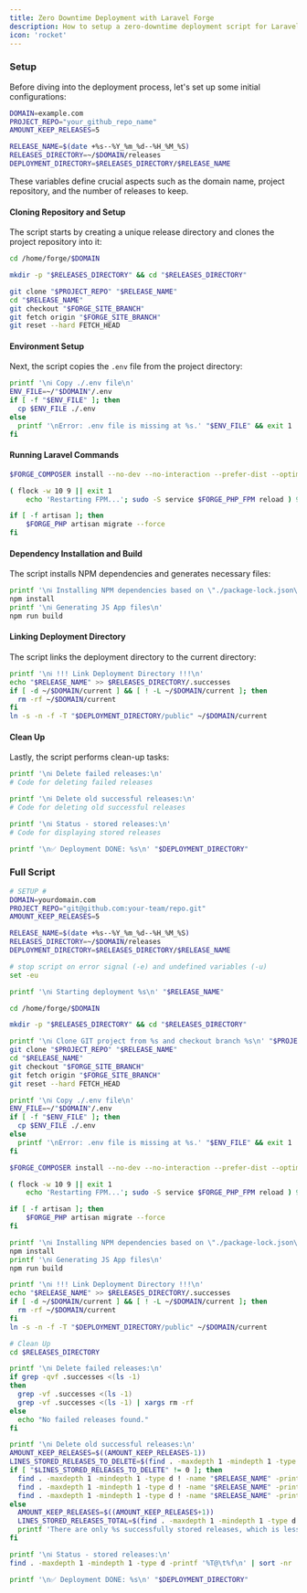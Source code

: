 ```yaml
---
title: Zero Downtime Deployment with Laravel Forge
description: How to setup a zero-downtime deployment script for Laravel Forge
icon: 'rocket'
---
```


### Setup

Before diving into the deployment process, let's set up some initial configurations:

```bash
DOMAIN=example.com
PROJECT_REPO="your_github_repo_name"
AMOUNT_KEEP_RELEASES=5

RELEASE_NAME=$(date +%s--%Y_%m_%d--%H_%M_%S)
RELEASES_DIRECTORY=~/$DOMAIN/releases
DEPLOYMENT_DIRECTORY=$RELEASES_DIRECTORY/$RELEASE_NAME
```

These variables define crucial aspects such as the domain name, project repository, and the number of releases to keep.

#### Cloning Repository and Setup

The script starts by creating a unique release directory and clones the project repository into it:

```bash
cd /home/forge/$DOMAIN

mkdir -p "$RELEASES_DIRECTORY" && cd "$RELEASES_DIRECTORY"

git clone "$PROJECT_REPO" "$RELEASE_NAME"
cd "$RELEASE_NAME"
git checkout "$FORGE_SITE_BRANCH"
git fetch origin "$FORGE_SITE_BRANCH"
git reset --hard FETCH_HEAD
```

#### Environment Setup

Next, the script copies the `.env` file from the project directory:

```bash
printf '\nℹ️ Copy ./.env file\n'
ENV_FILE=~/"$DOMAIN"/.env
if [ -f "$ENV_FILE" ]; then
  cp $ENV_FILE ./.env
else
  printf '\nError: .env file is missing at %s.' "$ENV_FILE" && exit 1
fi
```

#### Running Laravel Commands

```bash
$FORGE_COMPOSER install --no-dev --no-interaction --prefer-dist --optimize-autoloader

( flock -w 10 9 || exit 1
    echo 'Restarting FPM...'; sudo -S service $FORGE_PHP_FPM reload ) 9>/tmp/fpmlock

if [ -f artisan ]; then
    $FORGE_PHP artisan migrate --force
fi
```

#### Dependency Installation and Build

The script installs NPM dependencies and generates necessary files:

```bash
printf '\nℹ️ Installing NPM dependencies based on \"./package-lock.json\"\n'
npm install
printf '\nℹ️ Generating JS App files\n'
npm run build
```

#### Linking Deployment Directory

The script links the deployment directory to the current directory:

```bash
printf '\nℹ️ !!! Link Deployment Directory !!!\n'
echo "$RELEASE_NAME" >> $RELEASES_DIRECTORY/.successes
if [ -d ~/$DOMAIN/current ] && [ ! -L ~/$DOMAIN/current ]; then
  rm -rf ~/$DOMAIN/current
fi
ln -s -n -f -T "$DEPLOYMENT_DIRECTORY/public" ~/$DOMAIN/current
```

#### Clean Up

Lastly, the script performs clean-up tasks:

```bash
printf '\nℹ️ Delete failed releases:\n'
# Code for deleting failed releases

printf '\nℹ️ Delete old successful releases:\n'
# Code for deleting old successful releases

printf '\nℹ️ Status - stored releases:\n'
# Code for displaying stored releases

printf '\n✅ Deployment DONE: %s\n' "$DEPLOYMENT_DIRECTORY"
```

### Full Script

```bash
# SETUP #
DOMAIN=yourdomain.com
PROJECT_REPO="git@github.com:your-team/repo.git"
AMOUNT_KEEP_RELEASES=5

RELEASE_NAME=$(date +%s--%Y_%m_%d--%H_%M_%S)
RELEASES_DIRECTORY=~/$DOMAIN/releases
DEPLOYMENT_DIRECTORY=$RELEASES_DIRECTORY/$RELEASE_NAME

# stop script on error signal (-e) and undefined variables (-u)
set -eu

printf '\nℹ️ Starting deployment %s\n' "$RELEASE_NAME"

cd /home/forge/$DOMAIN

mkdir -p "$RELEASES_DIRECTORY" && cd "$RELEASES_DIRECTORY"

printf '\nℹ️ Clone GIT project from %s and checkout branch %s\n' "$PROJECT_REPO" "$FORGE_SITE_BRANCH"
git clone "$PROJECT_REPO" "$RELEASE_NAME"
cd "$RELEASE_NAME"
git checkout "$FORGE_SITE_BRANCH"
git fetch origin "$FORGE_SITE_BRANCH"
git reset --hard FETCH_HEAD

printf '\nℹ️ Copy ./.env file\n'
ENV_FILE=~/"$DOMAIN"/.env
if [ -f "$ENV_FILE" ]; then
  cp $ENV_FILE ./.env
else
  printf '\nError: .env file is missing at %s.' "$ENV_FILE" && exit 1
fi

$FORGE_COMPOSER install --no-dev --no-interaction --prefer-dist --optimize-autoloader

( flock -w 10 9 || exit 1
    echo 'Restarting FPM...'; sudo -S service $FORGE_PHP_FPM reload ) 9>/tmp/fpmlock

if [ -f artisan ]; then
    $FORGE_PHP artisan migrate --force
fi

printf '\nℹ️ Installing NPM dependencies based on \"./package-lock.json\"\n'
npm install
printf '\nℹ️ Generating JS App files\n'
npm run build

printf '\nℹ️ !!! Link Deployment Directory !!!\n'
echo "$RELEASE_NAME" >> $RELEASES_DIRECTORY/.successes
if [ -d ~/$DOMAIN/current ] && [ ! -L ~/$DOMAIN/current ]; then
  rm -rf ~/$DOMAIN/current
fi
ln -s -n -f -T "$DEPLOYMENT_DIRECTORY/public" ~/$DOMAIN/current

# Clean Up
cd $RELEASES_DIRECTORY

printf '\nℹ️ Delete failed releases:\n'
if grep -qvf .successes <(ls -1)
then
  grep -vf .successes <(ls -1)
  grep -vf .successes <(ls -1) | xargs rm -rf
else
  echo "No failed releases found."
fi

printf '\nℹ️ Delete old successful releases:\n'
AMOUNT_KEEP_RELEASES=$((AMOUNT_KEEP_RELEASES-1))
LINES_STORED_RELEASES_TO_DELETE=$(find . -maxdepth 1 -mindepth 1 -type d ! -name "$RELEASE_NAME" -printf '%T@\t%f\n' | head -n -"$AMOUNT_KEEP_RELEASES" | wc -l)
if [ "$LINES_STORED_RELEASES_TO_DELETE" != 0 ]; then
  find . -maxdepth 1 -mindepth 1 -type d ! -name "$RELEASE_NAME" -printf '%T@\t%f\n' | sort -t $'\t' -g | head -n -"$AMOUNT_KEEP_RELEASES" | cut -d $'\t' -f 2-
  find . -maxdepth 1 -mindepth 1 -type d ! -name "$RELEASE_NAME" -printf '%T@\t%f\n' | sort -t $'\t' -g | head -n -"$AMOUNT_KEEP_RELEASES" | cut -d $'\t' -f 2- | xargs -I {} sed -i -e '/{}/d' .successes
  find . -maxdepth 1 -mindepth 1 -type d ! -name "$RELEASE_NAME" -printf '%T@\t%f\n' | sort -t $'\t' -g | head -n -"$AMOUNT_KEEP_RELEASES" | cut -d $'\t' -f 2- | xargs rm -rf
else
  AMOUNT_KEEP_RELEASES=$((AMOUNT_KEEP_RELEASES+1))
  LINES_STORED_RELEASES_TOTAL=$(find . -maxdepth 1 -mindepth 1 -type d -printf '%T@\t%f\n' | wc -l)
  printf 'There are only %s successfully stored releases, which is less than or equal to your\ndefined %s releases to keep, so none of them got deleted.' "$LINES_STORED_RELEASES_TOTAL" "$AMOUNT_KEEP_RELEASES"
fi

printf '\nℹ️ Status - stored releases:\n'
find . -maxdepth 1 -mindepth 1 -type d -printf '%T@\t%f\n' | sort -nr | cut -f 2-

printf '\n✅ Deployment DONE: %s\n' "$DEPLOYMENT_DIRECTORY"
```
